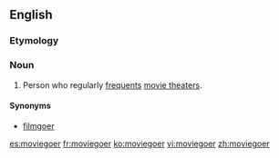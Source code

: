 ==English==

===Etymology===
{{compound|movie|goer}}

===Noun===
{{wikipedia}}
{{en-noun}}

# Person who regularly [[frequent#Verb|frequents]] [[movie theater]]s.

====Synonyms====
* {{qualifier|UK}} [[filmgoer]]

[[es:moviegoer]]
[[fr:moviegoer]]
[[ko:moviegoer]]
[[vi:moviegoer]]
[[zh:moviegoer]]